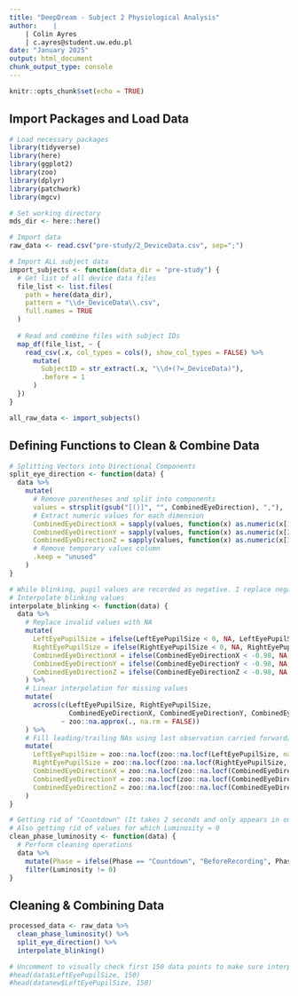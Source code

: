 ```yaml
---
title: "DeepDream - Subject 2 Physiological Analysis"
author:    |
    | Colin Ayres  
    | c.ayres@student.uw.edu.pl
date: "January 2025"
output: html_document
chunk_output_type: console
---
```


```r
knitr::opts_chunk$set(echo = TRUE)
```

## Import Packages and Load Data

```r
# Load necessary packages
library(tidyverse)
library(here)
library(ggplot2)
library(zoo)
library(dplyr)
library(patchwork)
library(mgcv)

# Set working directory
mds_dir <- here::here()

# Import data
raw_data <- read.csv("pre-study/2_DeviceData.csv", sep=";")

# Import ALL subject data
import_subjects <- function(data_dir = "pre-study") {
  # Get list of all device data files
  file_list <- list.files(
    path = here(data_dir),
    pattern = "\\d+_DeviceData\\.csv",
    full.names = TRUE
  )
  
  # Read and combine files with subject IDs
  map_df(file_list, ~ {
    read_csv(.x, col_types = cols(), show_col_types = FALSE) %>% 
      mutate(
        SubjectID = str_extract(.x, "\\d+(?=_DeviceData)"),
        .before = 1
      )
  })
}

all_raw_data <- import_subjects()

```

## Defining Functions to Clean & Combine Data

```r
# Splitting Vectors into Directional Components
split_eye_direction <- function(data) {
  data %>%
    mutate(
      # Remove parentheses and split into components
      values = strsplit(gsub("[()]", "", CombinedEyeDirection), ","),
      # Extract numeric values for each dimension
      CombinedEyeDirectionX = sapply(values, function(x) as.numeric(x[1])),
      CombinedEyeDirectionY = sapply(values, function(x) as.numeric(x[2])),
      CombinedEyeDirectionZ = sapply(values, function(x) as.numeric(x[3])),
      # Remove temporary values column
      .keep = "unused"
    )
}

# While blinking, pupil values are recorded as negative. I replace negative values with interpolated values below. For example, (5, -3, -2, -4, 9) will become (5, 6, 7, 8, 9).
# Interpolate blinking values
interpolate_blinking <- function(data) {
  data %>%
    # Replace invalid values with NA
    mutate(
      LeftEyePupilSize = ifelse(LeftEyePupilSize < 0, NA, LeftEyePupilSize),
      RightEyePupilSize = ifelse(RightEyePupilSize < 0, NA, RightEyePupilSize),
      CombinedEyeDirectionX = ifelse(CombinedEyeDirectionX < -0.98, NA, CombinedEyeDirectionX),
      CombinedEyeDirectionY = ifelse(CombinedEyeDirectionY < -0.98, NA, CombinedEyeDirectionY),
      CombinedEyeDirectionZ = ifelse(CombinedEyeDirectionZ < -0.98, NA, CombinedEyeDirectionZ)
    ) %>%
    # Linear interpolation for missing values
    mutate(
      across(c(LeftEyePupilSize, RightEyePupilSize, 
               CombinedEyeDirectionX, CombinedEyeDirectionY, CombinedEyeDirectionZ),
             ~ zoo::na.approx(., na.rm = FALSE))
    ) %>%
    # Fill leading/trailing NAs using last observation carried forward/backward
    mutate(
      LeftEyePupilSize = zoo::na.locf(zoo::na.locf(LeftEyePupilSize, na.rm = FALSE, fromLast = TRUE), na.rm = FALSE),
      RightEyePupilSize = zoo::na.locf(zoo::na.locf(RightEyePupilSize, na.rm = FALSE, fromLast = TRUE), na.rm = FALSE),
      CombinedEyeDirectionX = zoo::na.locf(zoo::na.locf(CombinedEyeDirectionX, na.rm = FALSE, fromLast = TRUE), na.rm = FALSE),
      CombinedEyeDirectionY = zoo::na.locf(zoo::na.locf(CombinedEyeDirectionY, na.rm = FALSE, fromLast = TRUE), na.rm = FALSE),
      CombinedEyeDirectionZ = zoo::na.locf(zoo::na.locf(CombinedEyeDirectionZ, na.rm = FALSE, fromLast = TRUE), na.rm = FALSE)
    )
}

# Getting rid of "Countdown" (It takes 2 seconds and only appears in one of the conditions, messes up legend)
# Also getting rid of values for which Luminosity = 0
clean_phase_luminosity <- function(data) {
  # Perform cleaning operations
  data %>%
    mutate(Phase = ifelse(Phase == "Countdown", "BeforeRecording", Phase)) %>%
    filter(Luminosity != 0)
}

```

## Cleaning & Combining Data


```r
processed_data <- raw_data %>%
  clean_phase_luminosity() %>%
  split_eye_direction() %>%
  interpolate_blinking()

# Uncomment to visually check first 150 data points to make sure interpolation is correct 
#head(data$LeftEyePupilSize, 150)
#head(datanew$LeftEyePupilSize, 150)
```
